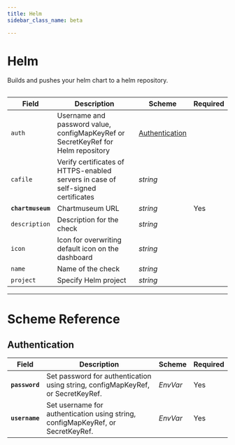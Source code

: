 ```yaml
---
title: Helm
sidebar_class_name: beta

---
```


# <Icon name="helm"/> Helm

Builds and pushes your helm chart to a helm repository.

```yaml title='helm-check.yaml' file=../../../modules/canary-checker/fixtures/k8s/helm_check.yaml
```

| Field             | Description                                                                      | Scheme                            | Required |
| ----------------- | -------------------------------------------------------------------------------- | --------------------------------- | -------- |
| `auth`            | Username and password value, configMapKeyRef or SecretKeyRef for Helm repository | [Authentication](#authentication) |          |
| `cafile`          | Verify certificates of HTTPS-enabled servers in case of self-signed certificates | _string_                          |          |
| **`chartmuseum`** | Chartmuseum URL                                                                  | _string_                          | Yes      |
| `description`     | Description for the check                                                        | _string_                          |          |
| `icon`            | Icon for overwriting default icon on the dashboard                               | _string_                          |          |
| `name`            | Name of the check                                                                | _string_                          |          |
| `project`         | Specify Helm project                                                             | _string_                          |          |

---

# Scheme Reference

## Authentication

| Field          | Description                                                                     | Scheme                                                                       | Required |
| -------------- | ------------------------------------------------------------------------------- | ---------------------------------------------------------------------------- | -------- |
| **`password`** | Set password for authentication using string, configMapKeyRef, or SecretKeyRef. | <CommonLink to="secrets">*EnvVar*</CommonLink> | Yes      |
| **`username`** | Set username for authentication using string, configMapKeyRef, or SecretKeyRef. | <CommonLink to="secrets">*EnvVar*</CommonLink> | Yes      |
